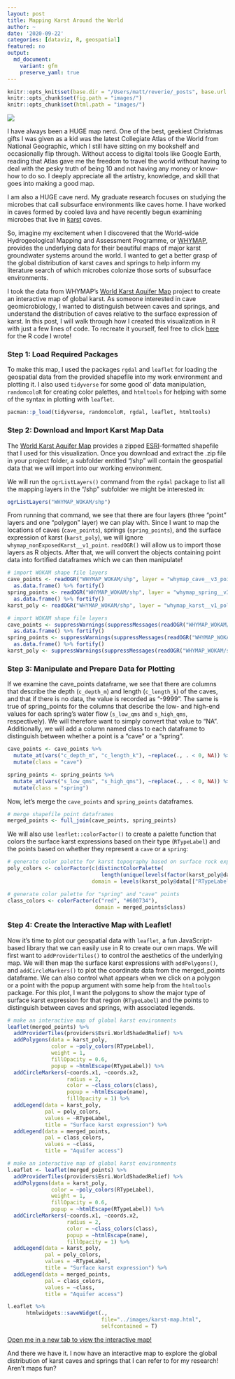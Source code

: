 ```yaml
---
layout: post
title: Mapping Karst Around the World
author: ~
date: '2020-09-22'
categories: [dataviz, R, geospatial]
featured: no
output:
  md_document:
    variant: gfm
    preserve_yaml: true
---
```


```r
knitr::opts_knit$set(base.dir = "/Users/matt/reverie/_posts", base.url = "/")
knitr::opts_chunk$set(fig.path = "images/")
knitr::opts_chunk$set(html.path = "images/")
```
![](/images/karst_map_screenshot.png)

I have always been a HUGE map nerd. One of the best, geekiest Christmas gifts I was given as a kid was the latest Collegiate Atlas of the World from National Geographic, which I still have sitting on my bookshelf and occasionally flip through. Without access to digital tools like Google Earth, reading that Atlas gave me the freedom to travel the world without having to deal with the pesky truth of being 10 and not having any money or know-how to do so. I deeply appreciate all the artistry, knowledge, and skill that goes into making a good map.

I am also a HUGE cave nerd. My graduate research focuses on studying the microbes that call subsurface environments like caves home. I have worked in caves formed by cooled lava and have recently begun examining microbes that live in [karst](https://en.wikipedia.org/wiki/Karst) caves.

So, imagine my excitement when I discovered that the World-wide Hydrogeological Mapping and Assessment Programme, or [WHYMAP](https://www.whymap.org/whymap/EN/Home/whymap_node.html), provides the underlying data for their beautiful maps of major karst groundwater systems around the world. I wanted to get a better grasp of the global distribution of karst caves and springs to help inform my literature search of which microbes colonize those sorts of subsurface environments.

I took the data from WHYMAP’s [World Karst Aquifer Map](https://produktcenter.bgr.de/terraCatalog/OpenSearch.do?search=ab3b15cb-a6c3-42ea-ae0c-0b417d698949&type=/Query/OpenSearch.do) project to create an interactive map of global karst. As someone interested in cave geomicrobiology, I wanted to distinguish between caves and springs, and understand the distribution of caves relative to the surface expression of karst. In this post, I will walk through how I created this visualization in R with just a few lines of code. To recreate it yourself, feel free to click [here](https://github.com/mselensky/mselensky.github.io/blob/master/code/karst_map_script.R) for the R code I wrote!


### Step 1: Load Required Packages

To make this map, I used the packages `rgdal` and `leaflet` for loading the geospatial data from the provided shapefile into my work environment and plotting it. I also used `tidyverse` for some good ol’ data manipulation, `randomcoloR` for creating color palettes, and `htmltools` for helping with some of the syntax in plotting with `leaflet`.

```r
pacman::p_load(tidyverse, randomcoloR, rgdal, leaflet, htmltools)
```

### Step 2: Download and Import Karst Map Data

The [World Karst Aquifer Map](https://produktcenter.bgr.de/terraCatalog/OpenSearch.do?search=ab3b15cb-a6c3-42ea-ae0c-0b417d698949&type=/Query/OpenSearch.do) provides a zipped [ESRI](https://www.esri.com/en-us/home)-formatted shapefile that I used for this visualization. Once you download and extract the .zip file in your project folder, a subfolder entitled "/shp" will contain the geospatial data that we will import into our working environment.

We will run the `ogrListLayers()` command from the `rgdal` package to list all the mapping layers in the "/shp" subfolder we might be interested in:

```r
ogrListLayers("WHYMAP_WOKAM/shp")
```

From running that command, we see that there are four layers (three "point" layers and one "polygon" layer) we can play with. Since I want to map the locations of caves (`cave_points`), springs (`spring_points`), and the surface expression of karst (`karst_poly`), we will ignore `whymap_nonExposedKarst__v1_point`. `readOGR()` will allow us to import those layers as R objects. After that, we will convert the objects containing point data into fortified dataframes which we can then manipulate!

```r
# import WOKAM shape file layers 
cave_points <- readOGR("WHYMAP_WOKAM/shp", layer = "whymap_cave__v3_point") %>%
  as.data.frame() %>% fortify()
spring_points <- readOGR("WHYMAP_WOKAM/shp", layer = "whymap_spring__v3_point") %>%
  as.data.frame() %>% fortify()
karst_poly <- readOGR("WHYMAP_WOKAM/shp", layer = "whymap_karst__v1_poly")
```
```r
# import WOKAM shape file layers 
cave_points <- suppressWarnings(suppressMessages(readOGR("WHYMAP_WOKAM/shp", layer = "whymap_cave__v3_point"))) %>%
  as.data.frame() %>% fortify()
spring_points <- suppressWarnings(suppressMessages(readOGR("WHYMAP_WOKAM/shp", layer = "whymap_spring__v3_point"))) %>%
  as.data.frame() %>% fortify()
karst_poly <- suppressWarnings(suppressMessages(readOGR("WHYMAP_WOKAM/shp", layer = "whymap_karst__v1_poly")))
```

### Step 3: Manipulate and Prepare Data for Plotting

If we examine the cave_points dataframe, we see that there are columns that describe the depth (`c_depth_m`) and length (`c_length_k`) of the caves, and that if there is no data, the value is recorded as "-9999". The same is true of spring_points for the columns that describe the low- and high-end values for each spring’s water flow (`s_low_qms` and `s_high_qms`, respectively). We will therefore want to simply convert that value to "NA". Additionally, we will add a column named class to each dataframe to distinguish between whether a point is a "cave" or a "spring".

```r
cave_points <- cave_points %>%
  mutate_at(vars("c_depth_m", "c_length_k"), ~replace(., . < 0, NA)) %>%
  mutate(class = "cave")

spring_points <- spring_points %>%
  mutate_at(vars("s_low_qms", "s_high_qms"), ~replace(., . < 0, NA)) %>%
  mutate(class = "spring")
```

Now, let’s merge the `cave_points` and `spring_points` dataframes.

```r
# merge shapefile point dataframes
merged_points <- full_join(cave_points, spring_points)
```

We will also use `leaflet::colorFactor()` to create a palette function that colors the surface karst expressions based on their type (`RTypeLabel`) and the points based on whether they represent a `cave` or a `spring`:


```r
# generate color palette for karst topography based on surface rock expression
poly_colors <- colorFactor(c(distinctColorPalette(
                              length(unique(levels(factor(karst_poly@data[["RTypeLabel"]])))))), # ugly! 
                           domain = levels(karst_poly@data[["RTypeLabel"]]))

# generate color palette for "spring" and "cave" points
class_colors <- colorFactor(c("red", "#600734"), 
                            domain = merged_points$class)
```

### Step 4: Create the Interactive Map with Leaflet!

Now it’s time to plot our geospatial data with `leaflet`, a fun JavaScript-based library that we can easily use in R to create our own maps. We will first want to `addProviderTiles()` to control the aesthetics of the underlying map. We will then map the surface karst expressions with `addPolygons()`, and `addCircleMarkers()` to plot the coordinate data from the merged_points dataframe. We can also control what appears when we click on a polygon or a point with the popup argument with some help from the `htmltools` package. For this plot, I want the polygons to show the major type of surface karst expression for that region (`RTypeLabel`) and the points to distinguish between caves and springs, with associated legends.

```r
# make an interactive map of global karst environments 
leaflet(merged_points) %>% 
  addProviderTiles(providers$Esri.WorldShadedRelief) %>%
  addPolygons(data = karst_poly, 
              color = ~poly_colors(RTypeLabel), 
              weight = 1, 
              fillOpacity = 0.6, 
              popup = ~htmlEscape(RTypeLabel)) %>%
  addCircleMarkers(~coords.x1, ~coords.x2, 
                   radius = 2, 
                   color = ~class_colors(class), 
                   popup = ~htmlEscape(name), 
                   fillOpacity = 1) %>%
  addLegend(data = karst_poly, 
            pal = poly_colors, 
            values = ~RTypeLabel, 
            title = "Surface karst expression") %>%
  addLegend(data = merged_points, 
            pal = class_colors,
            values = ~class,
            title = "Aquifer access")
```
```r
# make an interactive map of global karst environments 
l.eaflet <- leaflet(merged_points) %>% 
  addProviderTiles(providers$Esri.WorldShadedRelief) %>%
  addPolygons(data = karst_poly, 
              color = ~poly_colors(RTypeLabel), 
              weight = 1, 
              fillOpacity = 0.6, 
              popup = ~htmlEscape(RTypeLabel)) %>%
  addCircleMarkers(~coords.x1, ~coords.x2, 
                   radius = 2, 
                   color = ~class_colors(class), 
                   popup = ~htmlEscape(name), 
                   fillOpacity = 1) %>%
  addLegend(data = karst_poly, 
            pal = poly_colors, 
            values = ~RTypeLabel, 
            title = "Surface karst expression") %>%
  addLegend(data = merged_points, 
            pal = class_colors,
            values = ~class,
            title = "Aquifer access")

l.eaflet %>%
      htmlwidgets::saveWidget(.,
                              file="../images/karst-map.html",
                              selfcontained = T)
```

[Open me in a new tab to view the interactive map!](/images/karst-map.html)


And there we have it. I now have an interactive map to explore the global distribution of karst caves and springs that I can refer to for my research! Aren’t maps fun?